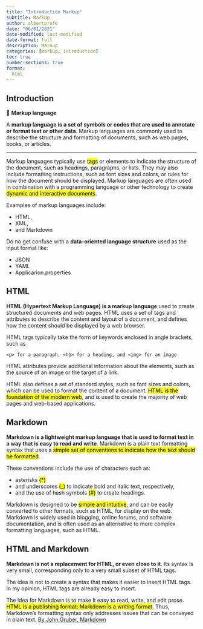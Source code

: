 ```yaml
---
title: "Introduction Markup"
subtitle: MarkUp
author: albertprofe
date: "06/01/2021"
date-modified: last-modified
date-format: full
description: Maruup
categories: [markup, introduction]
toc: true
number-sections: true
format:
  html
---
```


## Introduction
::: {.summary}
📘 **Markup language**

A **markup language is a set of symbols or codes that are used to annotate or format text or other data**. Markup languages are commonly used to describe the structure and formatting of documents, such as web pages, books, or articles.
:::
---
Markup languages typically use <mark>tags</mark> or elements to indicate the structure of the document, such as headings, paragraphs, or lists. They may also include formatting instructions, such as font sizes and colors, or rules for how the document should be displayed. Markup languages are often used in combination with a programming language or other technology to create <mark>dynamic and interactive documents</mark>.

Examples of markup languages include:

- HTML,
- XML,
- and Markdown

Do no get confuse with a **data-oriented language structure** used as the input format like:

- JSON
- YAML
- Applicarion.properties

## HTML
**HTML (Hypertext Markup Language) is a markup language** used to create structured documents and web pages. HTML uses a set of tags and attributes to describe the content and layout of a document, and defines how the content should be displayed by a web browser.

HTML tags typically take the form of keywords enclosed in angle brackets, such as

<p class="indent">`<p> for a paragraph, <h1> for a heading, and <img> for an image` </p>

HTML attributes provide additional information about the elements, such as the source of an image or the target of a link.

HTML also defines a set of standard styles, such as font sizes and colors, which can be used to format the content of a document. <mark>HTML is the foundation of the modern web</mark>, and is used to create the majority of web pages and web-based applications.

## Markdown
**Markdown is a lightweight markup language that is used to format text in a way that is easy to read and write**. Markdown is a plain text formatting syntax that uses a <mark>simple set of conventions to indicate how the text should be formatted</mark>.

These conventions include the use of characters such as:

- asterisks <mark>(*)</mark>
- and underscores <mark>(_)</mark> to indicate bold and italic text, respectively,
- and the use of hash symbols <mark>(#)</mark> to create headings.

Markdown is designed to be <mark>simple and intuitive</mark>, and can be easily converted to other formats, such as HTML, for display on the web. Markdown is widely used in blogging, online forums, and software documentation, and is often used as an alternative to more complex formatting languages, such as HTML.

##  HTML and Markdown

**Markdown is not a replacement for HTML, or even close to it**. Its syntax is very small, corresponding only to a very small subset of HTML tags.

The idea is not to create a syntax that makes it easier to insert HTML tags. In my opinion, HTML tags are already easy to insert.

The idea for Markdown is to make it easy to read, write, and edit prose. <mark>HTML is a publishing format; Markdown is a writing format</mark>. Thus, Markdown’s formatting syntax only addresses issues that can be conveyed in plain text. [By John Gruber, Markdown](https://daringfireball.net/projects/markdown/syntax#html/)


